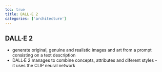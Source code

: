 ```yaml
---
toc: true
title: DALL·E 2
categories: ['architecture']
---
```


## DALL·E 2
- generate original, genuine and realistic images and art from a prompt consisting on a text description
- DALL·E 2 manages to combine concepts, attributes and diferent styles - it uses the CLIP neural network



